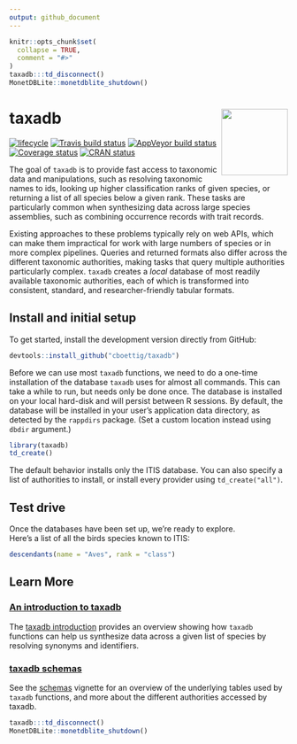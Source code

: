 ```yaml
---
output: github_document
---
```


<!-- README.md is generated from README.Rmd. Please edit that file -->

```r
knitr::opts_chunk$set(
  collapse = TRUE,
  comment = "#>"
)
taxadb:::td_disconnect()
MonetDBLite::monetdblite_shutdown()
```

# taxadb  <img src="man/figures/logo.svg" align="right" alt="" width="120" />

[![lifecycle](https://img.shields.io/badge/lifecycle-maturing-blue.svg)](https://www.tidyverse.org/lifecycle/#maturing)
[![Travis build status](https://travis-ci.org/cboettig/taxadb.svg?branch=master)](https://travis-ci.org/cboettig/taxadb)
[![AppVeyor build status](https://ci.appveyor.com/api/projects/status/github/cboettig/taxadb?branch=master&svg=true)](https://ci.appveyor.com/project/cboettig/taxadb)
[![Coverage status](https://codecov.io/gh/cboettig/taxadb/branch/master/graph/badge.svg)](https://codecov.io/github/cboettig/taxadb?branch=master)
[![CRAN status](https://www.r-pkg.org/badges/version/taxadb)](https://cran.r-project.org/package=taxadb)


The goal of `taxadb` is to provide fast access to taxonomic data and manipulations, such as resolving taxonomic names to ids, looking up higher classification ranks of given species, or returning a list of all species below a given rank. These tasks are particularly common when synthesizing data across large species assemblies, such as combining occurrence records with trait records. 

Existing approaches to these problems typically rely on web APIs, which can make them impractical for work with large numbers of species or in more complex pipelines.  Queries and returned formats also differ across the different taxonomic authorities, making tasks that query multiple authorities particularly complex. `taxadb` creates a *local* database of most readily available taxonomic authorities, each of which is transformed into consistent, standard, and researcher-friendly tabular formats.  


## Install and initial setup

To get started, install the development version directly from GitHub:

```r
devtools::install_github("cboettig/taxadb")
```


Before we can use most `taxadb` functions, we need to do a one-time installation of the database `taxadb` uses for almost all commands.  This can take a while to run, but needs only be done once.  The database is installed on your local hard-disk and will persist between R sessions.  By default, the database will be installed in your user's application data directory, as detected by the `rappdirs` package.  (Set a custom location instead using `dbdir` argument.)

```r
library(taxadb)
td_create()
```

The default behavior installs only the ITIS database.  You can also specify a list of authorities to install, or install every provider using `td_create("all")`.  


## Test drive

Once the databases have been set up, we're ready to explore.  
Here's a list of all the birds species known to ITIS:

```r
descendants(name = "Aves", rank = "class")
```


## Learn More

### [An introduction to taxadb](https://cboettig.github.io/taxadb/articles/articles/taxadb.html) 

The [taxadb introduction](https://cboettig.github.io/taxadb/articles/articles/taxadb.html) 
provides an overview showing how `taxadb` functions can help us synthesize data across a given list of species by resolving synonyms and identifiers.  

### [taxadb schemas](https://cboettig.github.io/taxadb/articles/articles/schema.html)

See the [schemas](https://cboettig.github.io/taxadb/articles/articles/schema.html) vignette for an overview of the underlying tables used by `taxadb` functions, and more about the different authorities accessed by taxadb.  


```r
taxadb:::td_disconnect()
MonetDBLite::monetdblite_shutdown()
```
